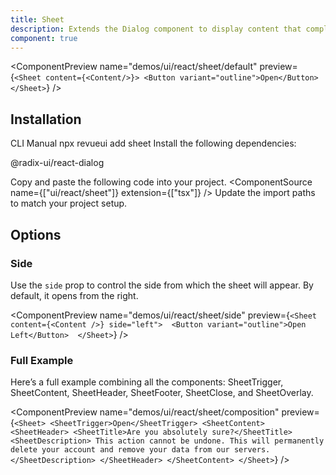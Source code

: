 ```yaml
---
title: Sheet
description: Extends the Dialog component to display content that complements the main content of the screen.
component: true
---
```


<ComponentPreview
  name="demos/ui/react/sheet/default"
  preview={`<Sheet content={<Content/>}>
   <Button variant="outline">Open</Button>
</Sheet>`}
/>

## Installation

<Tabs defaultValue="cli">
<TabsList>
<TabsTrigger value="cli">
CLI
</TabsTrigger>
<TabsTrigger value="manual">  
Manual
</TabsTrigger>
</TabsList>

<TabsContent value="cli">
<Bash>
<BashCommand>npx</BashCommand> revueui add sheet
</Bash>
</TabsContent>

<TabsContent value="manual">
<Steps>
<Step className='flex items-center gap-2 mb-2'>Install the following dependencies:<SelectPackageManager/></Step>

<Bash>
<PackageManager/> <p className='flex ml-2'>@radix-ui/react-dialog</p>
</Bash>

  <Step>Copy and paste the following code into your project.</Step>
  <ComponentSource name={["ui/react/sheet"]} extension={["tsx"]} />
  <Step>Update the import paths to match your project setup.</Step>
</Steps>
</TabsContent>
</Tabs>

## Options

### Side

Use the `side` prop to control the side from which the sheet will appear. By default, it opens from the right.

<ComponentPreview name="demos/ui/react/sheet/side" 
preview={`<Sheet content={<Content />} side="left"> 
  <Button variant="outline">Open Left</Button> 
</Sheet>`} 
/>

### Full Example

Here’s a full example combining all the components: SheetTrigger, SheetContent, SheetHeader, SheetFooter, SheetClose, and SheetOverlay.

<ComponentPreview name="demos/ui/react/sheet/composition" 
preview={`<Sheet>
  <SheetTrigger>Open</SheetTrigger>
  <SheetContent>
    <SheetHeader>
      <SheetTitle>Are you absolutely sure?</SheetTitle>
      <SheetDescription>
        This action cannot be undone. This will permanently delete your account
        and remove your data from our servers.
      </SheetDescription>
    </SheetHeader>
  </SheetContent>
</Sheet>`} />